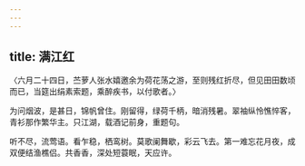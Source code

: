 ```yaml
---
---
---
```

title: 满江红
---



〈六月二十四日，苎萝人张水嬉邀余为荷花荡之游，至则残红折尽，但见田田数顷而已，当筵出绢素索题，乘醉疾书，以付歌者。〉

为问烟波，是甚日，锦帆曾住。刚留得，绿荷千柄，暗消残暑。翠袖纵怜憔悴客，青衫那作繁华主。只江湖，载酒记前身，重题句。

听不尽，流莺语。看乍稳，栖鸾树。莫歌阑舞歇，彩云飞去。第一难忘花月夜，成双便结渔樵侣。共香香，深处短蓑眠，天应许。